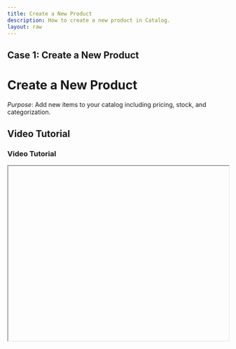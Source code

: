 ```yaml
---
title: Create a New Product
description: How to create a new product in Catalog.
layout: raw
---
```



<div className="mdx-content">

## **Case 1: Create a New Product**

<h1 className="text-3xl font-bold text-gray-900 mb-4">Create a New Product</h1>  

*Purpose*: Add new items to your catalog including pricing, stock, and categorization.

## Video Tutorial

<h3 className="text-xl font-medium text-gray-800 mb-2">Video Tutorial</h3>

<iframe
  width="100%"
  height="400"
  title="Create Product Tutorial"
  allowFullScreen
  className="rounded-lg"
/>

---

## Steps:

<h2 className="text-2xl font-semibold text-gray-800 mt-8 mb-4">Step-by-step Instructions</h2>

❶ **Go to the Catalog**  
Navigate to the **Catalog** section and click on the **Products** tab.

❷ **Add a New Product**  
Click the **"Add Product"** button located at the top-right corner.

❸ **Fill in Product Information**  
The right-side panel opens with a form divided into sections:
- **Basic Info**: Upload Photo, Name, and Description.
- **Categorization**: Choose Product Category, Type, Brand, Gender, Color, Form, Ingredients, and Certificates.
- **Pricing**: Add SKU, Supplier Name, Measurement Unit, Supply Price, Selling Price, Markup, and Tax.
- **Stock**: Assign to Venues with available quantity.

❹ **Save**  
Click **Save** to create the product.

❺ **Confirmation**  
A success message confirms product creation.

---

**Tip for First-Time Users**:  
Be detailed with categorization to improve inventory filtering and reporting.

<div className="space-y-4 mt-6">

<div className="my-10 border-t border-gray-200" />

## More questions about this

<h3 className="text-xl font-semibold text-black mb-4 mt-10"> More questions about this?</h3>
</div>
<div className="space-y-4 mt-6">
  <details className="bg-white rounded-md p-4 border border-gray-300">
  <summary
    className="font-medium text-base text-gray-900"
    style={{
      backgroundColor: 'transparent',
      outline: 'none',
      cursor: 'pointer',
      userSelect: 'none',
      listStyle: 'none',
    }}
  >Can I edit a product later?</summary>
   <p className="mt-2 text-sm text-gray-700">
      Yes, you can go back to the product and update any field as needed.
    </p>
  </details>

  <details className="bg-white rounded-md p-4 border border-gray-300">
  <summary
    className="font-medium text-base text-gray-900"
    style={{
      backgroundColor: 'transparent',
      outline: 'none',
      cursor: 'pointer',
      userSelect: 'none',
      listStyle: 'none',
    }}
  >Do I need to assign stock immediately?</summary>
    <p className="mt-2 text-sm text-gray-700">
      No, but assigning stock ensures the product is available for sale at venues.
    </p>
  </details>
</div>
</div>

---

<div className="space-y-4 mt-6">

<div className="my-10 border-t border-gray-200" />

<div className="mdx-content mt-10">

Was this article helpful?

<div style={{ display: 'flex', gap: '1rem' }}>
  <button style={{ padding: '0.5rem', borderRadius: '9999px', backgroundColor: '#f0f0f0' }}>
    <FaThumbsUp/>
  </button>
  <button style={{ padding: '0.5rem', borderRadius: '9999px', backgroundColor: '#f0f0f0' }}>
    <FaThumbsDown/>
  </button>
</div>
</div>

---
</div>
